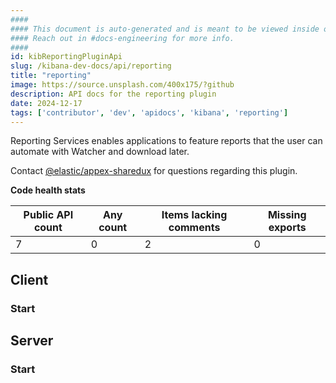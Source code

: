 ```yaml
---
####
#### This document is auto-generated and is meant to be viewed inside our experimental, new docs system.
#### Reach out in #docs-engineering for more info.
####
id: kibReportingPluginApi
slug: /kibana-dev-docs/api/reporting
title: "reporting"
image: https://source.unsplash.com/400x175/?github
description: API docs for the reporting plugin
date: 2024-12-17
tags: ['contributor', 'dev', 'apidocs', 'kibana', 'reporting']
---
```


Reporting Services enables applications to feature reports that the user can automate with Watcher and download later.

Contact [@elastic/appex-sharedux](https://github.com/orgs/elastic/teams/appex-sharedux) for questions regarding this plugin.

**Code health stats**

| Public API count  | Any count | Items lacking comments | Missing exports |
|-------------------|-----------|------------------------|-----------------|
| 7 | 0 | 2 | 0 |

## Client

### Start
<DocDefinitionList data={[reportingObj.client.start]}/>

## Server

### Start
<DocDefinitionList data={[reportingObj.server.start]}/>

